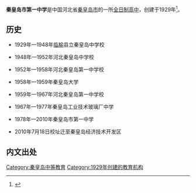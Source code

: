 {{Infobox School
|name = 秦皇岛市第一中学
|other_name = Qinhuangdao NO.1 Senior High School
  | image       = [[File:Qinhuangdaohighschool.jpg|300px]]
  | motto       = 团结奋进 求实创新
  | established = 1929年
  | type        = 公立全日制高中
  | religion    = 
  | affiliation = 河北省秦皇岛市教育局
  | district    = [[中华人民共和国|中华人民共和国]][[河北省|河北省]][[秦皇岛市|秦皇岛市]]经济技术开发区
  | grades      = [[高中|高中]]
  | principal   = 李长江
  | area        = 
  | dean        = 
  | college     = 
  | house       = 
  | logo        =
  | sc          =
  | cs          =
  | faculty     = 
  | staff       = 326
  | students    = 3600
  | athletics   = 足球队、篮球队
  | conference  = 
  | colors      = <br /> {{color box|white}} 白色 <br />{{color box|red}} 红色 <br /> {{color box|#000066}} 深蓝色    
  | mascot      = 
  | magazine    = 
  | free_label  = 
  | free_text   = 
  | free_label2 = 面积
  | free_text2  = 占地面积313亩，建筑面积12万平方米
  | free_label4 = 曾用名
  | free_text4  = 临榆县立秦皇岛中学校<br />河北秦皇岛第一中学校<br />秦皇岛大学<br />秦皇岛工业技术玻璃厂中学
  | free_label5 = 
  | free_text5  = 
  | address     = 河北省秦皇岛市开发区长江西道66号
  | tel         = 0335—8529016
  | fax         = 
  | mail        = E-mail:heqhdyz@163.com
  | website     = http://www.qhdyz.com.cn
}}

'''秦皇岛市第一中学'''是中国河北省[[秦皇岛市|秦皇岛市]]的一所[[全日制學校|全日制高中]]，创建于1929年<ref>{{cite web|author=秦皇岛市教育局|title=秦皇岛市第一中学|url=http://www.qhdedu.cn/Item/1539.aspx|work=学校名录|publisher=秦皇岛教育|accessdate=2015-03-03|archive-date=2015-04-02|archive-url=https://web.archive.org/web/20150402103729/http://www.qhdedu.cn/Item/1539.aspx|dead-url=yes}}</ref>。

==历史==

*1929年—1948年[[临榆县|临榆]]县立秦皇岛中学校

*1948年—1952年河北秦皇岛中学校

*1952年—1958年河北秦皇岛第一中学校

*1958年—1959年秦皇岛大学

*1959年—1967年河北秦皇岛第一中学校

*1967年—1977年秦皇岛工业技术玻璃厂中学

*1978年—2010年秦皇岛市第一中学

*2010年7月18日校址迁至秦皇岛经济技术开发区
==内文出处==
<references/>
[[Category:秦皇岛中等教育|Category:秦皇岛中等教育]]
[[Category:1929年创建的教育机构|Category:1929年创建的教育机构]]